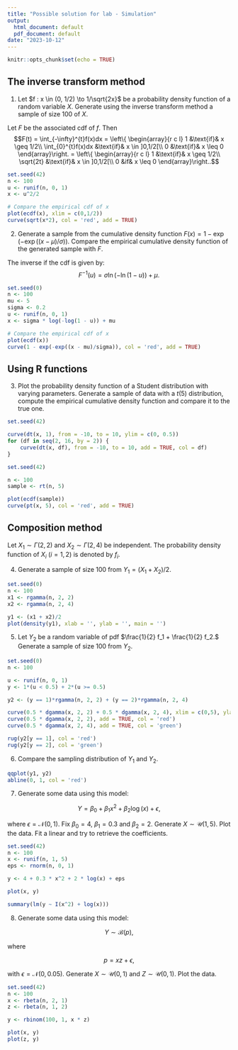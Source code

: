 ```yaml
---
title: "Possible solution for lab - Simulation"
output:
  html_document: default
  pdf_document: default
date: "2023-10-12"
---
```



```r
knitr::opts_chunk$set(echo = TRUE)
```

## The inverse transform method

1. Let $f : x \in (0, 1/2) \to 1/\sqrt{2x}$ be a probability density function of a random variable $X$. Generate using the inverse transform method a sample of size 100 of $X$.

Let $F$ be the associated cdf of $f$. Then
$$F(t) = \int_{-\infty}^{t}f(x)dx = \left\{
    \begin{array}{r c l}
        1 &\text{if}& x \geq 1/2\\
        \int_{0}^{t}f(x)dx &\text{if}& x \in ]0,1/2[\\
        0 &\text{if}& x \leq 0
    \end{array}\right. = \left\{
    \begin{array}{r c l}
        1 &\text{if}& x \geq 1/2\\
        \sqrt{2t} &\text{if}& x \in ]0,1/2[\\
        0 &if& x \leq 0
    \end{array}\right..$$
    
```r
set.seed(42)
n <- 100
u <- runif(n, 0, 1)
x <- u^2/2

# Compare the empirical cdf of x
plot(ecdf(x), xlim = c(0,1/2))
curve(sqrt(x*2), col = 'red', add = TRUE)
```
                                                                         
2. Generate a sample from the cumulative density function $F(x)=1- \exp(-\exp((x-\mu)/\sigma))$. Compare the empirical cumulative density function of the generated sample with $F$.

The inverse if the cdf is given by:
$$F^{-1}(u) = \sigma\ln(-\ln(1-u)) + \mu.$$

```r
set.seed(0)
n <- 100
mu <- 5
sigma <- 0.2
u <- runif(n, 0, 1)
x <- sigma * log(-log(1 - u)) + mu

# Compare the empirical cdf of x
plot(ecdf(x))
curve(1 - exp(-exp((x - mu)/sigma)), col = 'red', add = TRUE)
```

## Using R functions

3. Plot the probability density function of a Student distribution with varying parameters. Generate a sample of data with a $t(5)$ distribution, compute the empirical cumulative density function and compare it to the true one.

```r
set.seed(42)

curve(dt(x, 1), from = -10, to = 10, ylim = c(0, 0.5))
for (df in seq(2, 16, by = 2)) {
    curve(dt(x, df), from = -10, to = 10, add = TRUE, col = df)
}

```

```r
set.seed(42)

n <- 100
sample <- rt(n, 5)

plot(ecdf(sample))
curve(pt(x, 5), col = 'red', add = TRUE)
```

## Composition method

Let $X_1 \sim \Gamma(2,2)$ and $X_2 \sim \Gamma(2,4)$ be independent.
The probability density function of $X_i$ $(i=1,2)$ is denoted by $f_i$.

4. Generate a sample of size $100$ from $Y_1 = (X_1+X_2)/2$.

```r
set.seed(0)
n <- 100
x1 <- rgamma(n, 2, 2)
x2 <- rgamma(n, 2, 4)

y1 <- (x1 + x2)/2
plot(density(y1), xlab = '', ylab = '', main = '')
```

5. Let $Y_2$ be a random variable of pdf $\frac{1}{2} f_1 + \frac{1}{2} f_2.$ Generate a sample of size 100 from $Y_2.$

```r
set.seed(0)
n <- 100

u <- runif(n, 0, 1)
y <- 1*(u < 0.5) + 2*(u >= 0.5)

y2 <- (y == 1)*rgamma(n, 2, 2) + (y == 2)*rgamma(n, 2, 4)

curve(0.5 * dgamma(x, 2, 2) + 0.5 * dgamma(x, 2, 4), xlim = c(0,5), ylab = "")
curve(0.5 * dgamma(x, 2, 2), add = TRUE, col = 'red')
curve(0.5 * dgamma(x, 2, 4), add = TRUE, col = 'green')

rug(y2[y == 1], col = 'red')
rug(y2[y == 2], col = 'green')
```

6. Compare the sampling distribution of $Y_1$ and $Y_2.$

```r
qqplot(y1, y2)
abline(0, 1, col = 'red')
```


7. Generate some data using this model:

$$ Y = \beta_0 + \beta_1 x^2 + \beta_2 \log(x) + \epsilon,$$

where $\epsilon = \mathcal{N}(0, 1)$. Fix $\beta_0 = 4$, $\beta_1 = 0.3$ and $\beta_2 = 2$.
Generate $X \sim \mathcal{U}(1, 5)$. Plot the data. Fit a linear and try to retrieve the coefficients.

```r
set.seed(42)
n <- 100
x <- runif(n, 1, 5)
eps <- rnorm(n, 0, 1)

y <- 4 + 0.3 * x^2 + 2 * log(x) + eps

plot(x, y)
```

```r
summary(lm(y ~ I(x^2) + log(x)))
```

8. Generate some data using this model:

$$ Y \sim \mathcal{B}(p),$$

where

$$p = xz + \epsilon,$$

with $\epsilon = \mathcal{N}(0, 0.05)$. Generate $X \sim \mathcal{U}(0, 1)$ and $Z \sim \mathcal{U}(0, 1)$. Plot the data.

```r
set.seed(42)
n <- 100
x <- rbeta(n, 2, 1)
z <- rbeta(n, 1, 2)

y <- rbinom(100, 1, x * z)

plot(x, y)
plot(z, y)
```
